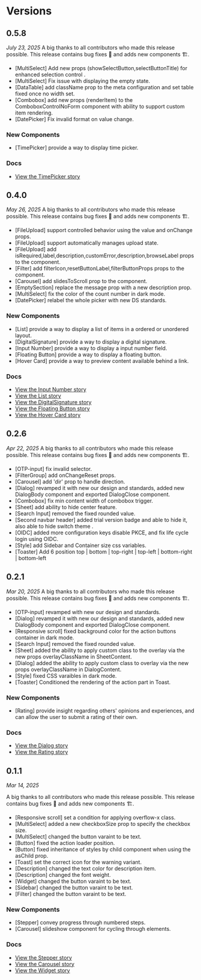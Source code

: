 
<Meta title="Changelog" />

# Versions

## 0.5.8

_July 23, 2025_
A big thanks to all contributors who made this release possible.
This release contains bug fixes 🐛 and adds new components 🏗️.

- [MultiSelect] Add new props (showSelectButton,selectButtonTitle) for enhanced selection control .
- [MultiSelect] Fix issue with displaying the empty state.
- [DataTable] add className prop to the meta configuration and set table fixed once no width set.
- [Combobox] add new props (renderItem) to the ComboboxControlNoForm component with ability to support custom item rendering.
- [DatePicker] Fix invalid format on value change.

### New Components

- [TimePicker] provide a way to display time picker.

### Docs

- [View the TimePicker story](?path=/docs/design-system-controls-timepicker--documentation)

## 0.4.0

_May 26, 2025_
A big thanks to all contributors who made this release possible.
This release contains bug fixes 🐛 and adds new components 🏗️.

- [FileUpload] support controlled behavior using the value and onChange props.
- [FileUpload] support automatically manages upload state.
- [FileUpload] add isRequired,label,description,customError,description,browseLabel props to the component.
- [Filter] add filterIcon,resetButtonLabel,filterButtonProps props to the component.
- [Carousel] add slidesToScroll prop to the component.
- [EmptySection] replace the message prop with a new description prop.
- [MultiSelect] fix the color of the count number in dark mode.
- [DatePicker] relabel the whole picker with new DS standards.

### New Components

- [List] provide a way to display a list of items in a ordered or unordered layout.
- [DigitalSignature] provide a way to display a digital signature.
- [Input Number] provide a way to display a input number field.
- [Floating Button] provide a way to display a floating button.
- [Hover Card] provide a way to preview content available behind a link.

### Docs

- [View the Input Number story](?path=/docs/design-system-controls-inputnumber--documentation)
- [View the List story](?path=/docs/design-system-data-display-list--documentation)
- [View the DigitalSignature story](?path=/docs/design-system-templates-digital-signature--documentation)
- [View the Floating Button story](?path=/docs/design-system-controls-floatingbutton--documentation)
- [View the Hover Card story](?path=/docs/design-system-data-display-hovercard--documentation)

## 0.2.6

_Apr 22, 2025_
A big thanks to all contributors who made this release possible.
This release contains bug fixes 🐛 and adds new components 🏗️.

- [OTP-input] fix invalid selector.
- [FilterGroup] add onChangeReset props.
- [Carousel] add 'dir' prop to handle direction.
- [Dialog] revamped it with new our design and standards, added new DialogBody component and exported DialogClose component.
- [Combobox] fix min content width of combobox trigger.
- [Sheet] add ability to hide center feature.
- [Search Input] removed the fixed rounded value.
- [Second navbar header] added trial version badge and able to hide it, also able to hide switch theme .
- [OIDC] added more configuration keys disable PKCE, and fix life cycle login using OIDC.
- [Style] add Sidebar and Container size css variables.
- [Toaster] Add 6 position top | bottom | top-right | top-left | bottom-right | bottom-left

## 0.2.1

_Mar 20, 2025_
A big thanks to all contributors who made this release possible.
This release contains bug fixes 🐛 and adds new components 🏗️.

- [OTP-input] revamped with new our design and standards.
- [Dialog] revamped it with new our design and standards, added new DialogBody component and exported DialogClose component.
- [Responsive scroll] fixed background color for the action buttons container in dark mode.
- [Search Input] removed the fixed rounded value.
- [Sheet] added the ability to apply custom class to the overlay via the new props overlayClassName in SheetContent.
- [Dialog] added the ability to apply custom class to overlay via the new props overlayClassName in DialogContent.
- [Style] fixed CSS varaibles in dark mode.
- [Toaster] Conditioned the rendering of the action part in Toast.

### New Components

- [Rating] provide insight regarding others' opinions and experiences, and can allow the user to submit a rating of their own.

### Docs

- [View the Dialog story](?path=/docs/design-system-feedback-dialog--documentation)
- [View the Rating story](?path=/docs/design-system-feedback-rating--documentation)

## 0.1.1

_Mar 14, 2025_

A big thanks to all contributors who made this release possible.
This release contains bug fixes 🐛 and adds new components 🏗️.

- [Responsive scroll] set a condition for applying overflow-x class.
- [MultiSelect] added a new checkboxSize prop to specify the checkbox size.
- [MultiSelect] changed the button varaint to be text.
- [Button] fixed the action loader position.
- [Button] fixed inheritance of styles by child component when using the asChild prop.
- [Toast] set the correct icon for the warning variant.
- [Description] changed the text color for description item.
- [Description] changed the font weight.
- [Widget] changed the button varaint to be text.
- [Sidebar] changed the button varaint to be text.
- [Filter] changed the button varaint to be text.

### New Components

- [Stepper] convey progress through numbered steps.
- [Carousel] slideshow component for cycling through elements.

### Docs

- [View the Stepper story](?path=/docs/design-system-navigation-stepper--documentation)
- [View the Carousel story](?path=/docs/design-system-data-display-carousel--documentation)
- [View the Widget story](?path=/docs/design-system-layout-widget--documentation)

